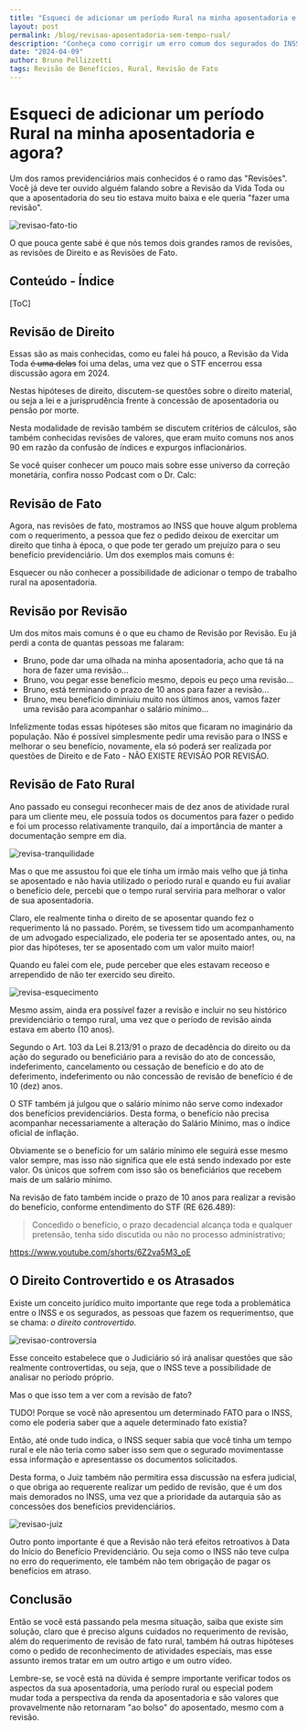 ```yaml
---
title: "Esqueci de adicionar um período Rural na minha aposentadoria e agora? "
layout: post
permalink: /blog/revisao-aposentadoria-sem-tempo-rual/
description: "Conheça como corrigir um erro comum dos segurados do INSS - aposentadoria sem tempo rural"
date: "2024-04-09"
author: Bruno Pellizzetti
tags: Revisão de Benefícios, Rural, Revisão de Fato
---
```



# Esqueci de adicionar um período Rural na minha aposentadoria e agora? 

Um dos ramos previdenciários mais conhecidos é o ramo das "Revisões". Você já deve ter ouvido alguém falando sobre a Revisão da Vida Toda ou que a aposentadoria do seu tio estava muito baixa e ele queria "fazer uma revisão".

<Image
  className="rounded-md border"
  width={500}
  height={170}
  src="https://lztforeferfiles.s3.us-west-2.amazonaws.com/revisao-fato-rural5.jpg"
  alt="revisao-fato-tio"
/>

O que pouca gente sabé é que nós temos dois grandes ramos de revisões, as revisões de Direito e as Revisões de Fato. 

## Conteúdo - Índice
[ToC]

## Revisão de Direito 

Essas são as mais conhecidas, como eu falei há pouco, a Revisão da Vida Toda ~~é uma delas~~ foi uma delas, uma vez que o STF encerrou essa discussão agora em 2024. 

Nestas hipóteses de direito, discutem-se questões sobre o direito material, ou seja a lei e a jurisprudência frente à concessão de aposentadoria ou pensão por morte. 

Nesta modalidade de revisão também se discutem critérios de cálculos, são também conhecidas revisões de valores, que eram muito comuns nos anos 90 em razão da confusão de índices e expurgos inflacionários. 

Se você quiser conhecer um pouco mais sobre esse universo da correção monetária, confira nosso Podcast com o Dr. Calc: 

<div className="moldura">
  <div className="video">
    <LiteYouTubeEmbed webp id="oUQS5ja3Dac" adNetwork playlist={false}
    title="Entrevista com o Dr.Calc Eduardo Teixeira Maggi" noCookie />
  </div>
</div>

## Revisão de Fato 

Agora, nas revisões de fato, mostramos ao INSS que houve algum problema com o requerimento, a pessoa que fez o pedido deixou de exercitar um direito que tinha à época, o que pode ter gerado um prejuízo para o seu benefício previdenciário. Um dos exemplos mais comuns é:

Esquecer ou não conhecer a possibilidade de adicionar o tempo de trabalho rural na aposentadoria. 

## Revisão por Revisão 

Um dos mitos mais comuns é o que eu chamo de Revisão por Revisão. Eu já perdi a conta de quantas pessoas me falaram: 

- Bruno, pode dar uma olhada na minha aposentadoria, acho que tá na hora de fazer uma revisão... 
- Bruno, vou pegar esse benefício mesmo, depois eu peço uma revisão...
- Bruno, está terminando o prazo de 10 anos para fazer a revisão...
- Bruno, meu benefício diminiuiu muito nos últimos anos, vamos fazer uma revisão para acompanhar o salário mínimo...

Infelizmente todas essas hipóteses são mitos que ficaram no imaginário da população. Não é possível simplesmente pedir uma revisão para o INSS e melhorar o seu benefício, novamente, ela só poderá ser realizada por questões de Direito e de Fato - NÃO EXISTE REVISÃO POR REVISÃO. 

## Revisão de Fato Rural 

Ano passado eu consegui reconhecer mais de dez anos de atividade rural para um cliente meu, ele possuía todos os documentos para fazer o pedido e foi um processo relativamente tranquilo, daí a importância de manter a documentação sempre em dia. 

<Image
  width={500}
  height={170}
  src="https://lztforeferfiles.s3.us-west-2.amazonaws.com/revisao-fato-rural3.jpg"
  alt="revisa-tranquilidade"
/>

Mas o que me assustou foi que ele tinha um irmão mais velho que já tinha se aposentado e não havia utilizado o período rural e quando eu fui avaliar o benefício dele, percebi que o tempo rural serviria para melhorar o valor de sua aposentadoria. 

Claro, ele realmente tinha o direito de se aposentar quando fez o requerimento lá no passado. Porém, se tivessem tido um acompanhamento de um advogado especializado, ele poderia ter se aposentado antes, ou, na pior das hipóteses, ter se aposentado com um valor muito maior! 

Quando eu falei com ele, pude perceber que eles estavam receoso e arrependido de não ter exercido seu direito. 

<Image
  width={500}
  height={170}
  src="https://lztforeferfiles.s3.us-west-2.amazonaws.com/revisao-fato-rural4.jpg"
  alt="revisa-esquecimento"
/>

Mesmo assim, ainda era possível fazer a revisão e incluir no seu histórico previdenciário o tempo rural, uma vez que o período de revisão ainda estava em aberto (10 anos). 

Segundo o Art. 103 da Lei 8.213/91 o prazo de decadência do direito ou da ação do segurado ou beneficiário para a revisão do ato de concessão, indeferimento, cancelamento ou cessação de benefício e do ato de deferimento, indeferimento ou não concessão de revisão de benefício é de 10 (dez) anos. 

O STF também já julgou que o salário mínimo não serve como indexador dos benefícios previdenciários. Desta forma, o benefício não precisa acompanhar necessariamente a alteração do Salário Mínimo, mas o índice oficial de inflação. 

Obviamente se o benefício for um salário mínimo ele seguirá esse mesmo valor sempre, mas isso não significa que ele está sendo indexado por este valor. Os únicos que sofrem com isso são os beneficiários que recebem mais de um salário mínimo. 

Na revisão de fato também incide o prazo de 10 anos para realizar a revisão do benefício, conforme entendimento do STF (RE 626.489): 

> Concedido o benefício, o prazo decadencial alcança toda e qualquer pretensão, tenha sido discutida ou não no processo administrativo;

https://www.youtube.com/shorts/6Z2va5M3_oE

## O Direito Controvertido e os Atrasados
Existe um conceito jurídico muito importante que rege toda a problemática entre o INSS e os segurados, as pessoas que fazem os requerimentso, que se chama: _o direito controvertido._

<Image
  width={500}
  height={170}
  src="https://lztforeferfiles.s3.us-west-2.amazonaws.com/revisao-fato-rural2.jpg"
  alt="revisao-controversia"
/>


Esse conceito estabelece que o Judiciário só irá analisar questões que são realmente controvertidas, ou seja, que o INSS teve a possibilidade de analisar no período próprio. 

Mas o que isso tem a ver com a revisão de fato? 

TUDO! Porque se você não apresentou um determinado FATO para o INSS, como ele poderia saber que a aquele determinado fato existia? 

Então, até onde tudo indica, o INSS sequer sabia que você tinha um tempo rural e ele não teria como saber isso sem que o segurado movimentasse essa informação e apresentasse os documentos solicitados. 

Desta forma, o Juiz também não permitira essa discussão na esfera judicial, o que obriga ao requerente realizar um pedido de revisão, que é um dos mais demorados no INSS, uma vez que a prioridade da autarquia são as concessões dos benefícios previdenciários. 

<Image
  width={500}
  height={170}
  src="https://lztforeferfiles.s3.us-west-2.amazonaws.com/revisao-fato-rural1.jpg"
  alt="revisao-juiz"
/>

Outro ponto importante é que a Revisão não terá efeitos retroativos à Data do Início do Benefício Previdenciário. Ou seja como o INSS não teve culpa no erro do requerimento, ele também não tem obrigação de pagar os benefícios em atraso.

## Conclusão 

Então se você está passando pela mesma situação, saiba que existe sim solução, claro que é preciso alguns cuidados no requerimento de revisão, além do requerimento de revisão de fato rural, também há outras hipóteses como o pedido de reconhecimento de atividades especiais, mas esse assunto iremos tratar em um outro artigo e um outro vídeo. 

Lembre-se, se você está na dúvida é sempre importante verificar todos os aspectos da sua aposentadoria, uma período rural ou especial podem mudar toda a perspectiva da renda da aposentadoria e são valores que provavelmente não retornaram "ao bolso" do aposentado, mesmo com a revisão. 

